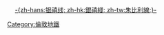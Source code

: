 <span style="BACKGROUND-COLOR:#{{LUL color|Jubilee}};"><span style="color:#{{LUL color|Jubilee}};">　</span></span> [[朱比利線|-{zh-hans:银禧线; zh-hk:銀禧綫; zh-tw:朱比利線;}-]]<noinclude>
[[Category:倫敦地鐵]]
</noinclude>